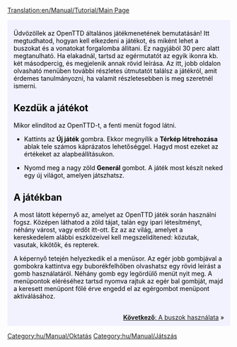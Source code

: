 [[Translation:en/Manual/Tutorial/Main Page]]

{{en/Tabs|5|1
|hu/Manual/Tutorial/Main Page|1. Játék kezdete<!--
-->|hu/Manual/Tutorial/Buszok|2. Buszok<!--
-->|hu/Manual/Tutorial/Vonatok|3. Vonatok<!--
-->|hu/Manual/Tutorial/Repülők|4. Repülők<!--
-->|hu/Manual/Tutorial/Következtetések|5. Következtetések}}
<div style="padding:.5em 1em 1em 1em; border-top:none; background-color:#f1f2fe; color:#000;">
{{hu/Manual/Tutorial/Oktatás}}
Üdvözöllek az OpenTTD általános játékmenetének bemutatásán! Itt megtudhatod, hogyan kell elkezdeni a játékot, és miként lehet a buszokat és a vonatokat forgalomba állítani. Ez nagyjából 30 perc alatt megtanulható. Ha elakadnál, tartsd az egérmutatót az egyik ikonra kb. két másodpercig, és megjelenik annak rövid leírása. Az itt, jobb oldalon olvasható menüben további részletes útmutatót találsz a játékról, amit érdemes tanulmányozni, ha valamit részletesebben is meg szeretnél ismerni.

==Kezdük a játékot==
{{en/Phototable|[[File:hu/Manual/Main menu new game.png]]|OpenTTD főmenüje|center}}
Mikor elindítod az OpenTTD-t, a fenti menüt fogod látni.

*Kattints az '''Új játék''' gombra. Ekkor megnyílik a '''Térkép létrehozása''' ablak tele számos káprázatos lehetőséggel. Hagyd most ezeket az értékeket az alapbeállításukon.
{{en/Phototable|[[File:hu/Manual/Worldgenerationdialog.png]]|A Térkép létrehozása ablak. Az ablak tetején a négy képpel tudod a klímát váltani. Mi most így hagyjuk a beállításokat az oktatás kedvéért.|center}}

*Nyomd meg a nagy zöld '''Generál''' gombot. A játék most készít neked egy új világot, amelyen játszhatsz.

==A játékban==
{{en/Phototable|[[File:en/Manual/Tutorial/Aftergamestart.png|320px]]|A játék kezdeti állapota.|right}}
A most látott képernyő az, amelyet az OpenTTD játék során használni fogsz. Középen láthatod a zöld tájat, talán egy ipari létesítményt, néhány várost, vagy erdőt itt-ott. Ez az az világ, amelyet a kereskedelem alábbi eszközeivel kell megszelídítened: közutak, vasutak, kikötők, és repterek.

A képernyő tetején helyezkedik el a menüsor. Az egér jobb gombjával a gombokra kattintva egy buborékfelhőben olvashatsz egy rövid leírást a gomb használatáról. Néhány gomb egy legördülő menüt nyit meg. A menüpontok eléréséhez tartsd nyomva rajtuk az egér bal gombját, majd a keresett menüpont fölé érve engedd el az egérgombot menüpont aktiválásához.

<br style="clear:both;">
<span style="float: right">[[hu/Manual/Tutorial/Buszok|'''Következő''': A buszok használata]] &raquo;</span>
</div>

[[Category:hu/Manual/Oktatás]]
[[Category:hu/Manual/Játszás]]